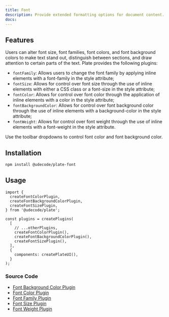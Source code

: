 ```yaml
---
title: Font
description: Provide extended formatting options for document content.
docs:
---
```


<ComponentPreview name="playground-demo" id="font" />

## Features

Users can alter font size, font families, font colors, and font background colors to make text stand out,
distinguish between sections, and draw attention to certain parts of the text. Plate provides the following plugins:

- `fontFamily`: Allows users to change the font family by applying inline elements with a font-family in the style attribute;
- `fontSize`: Allows for control over font size through the use of inline elements with either a CSS class or a font-size in the style attribute;
- `fontColor`: Allows for control over font color through the application of inline elements with a color in the style attribute;
- `fontBackgroundColor`: Allows for control over font background color through the use of inline elements with a background-color in the style attribute;
- `fontWeight`: Allows for control over font weight through the use of inline elements with a font-weight in the style attribute.

Use the toolbar dropdowns to control font color and font background color.

## Installation

```bash
npm install @udecode/plate-font
```

## Usage

```tsx
import {
  createFontColorPlugin,
  createFontBackgroundColorPlugin,
  createFontSizePlugin,
} from '@udecode/plate';

const plugins = createPlugins(
  [
    // ...otherPlugins,
    createFontColorPlugin(),
    createFontBackgroundColorPlugin(),
    createFontSizePlugin(),
  ],
  {
    components: createPlateUI(),
  }
);
```

### Source Code

- [Font Background Color Plugin](https://github.com/udecode/plate/blob/main/packages/font/src/createFontBackgroundColorPlugin.ts)
- [Font Color Plugin](https://github.com/udecode/plate/blob/main/packages/font/src/createFontColorPlugin.ts)
- [Font Family Plugin](https://github.com/udecode/plate/blob/main/packages/font/src/createFontFamilyPlugin.ts)
- [Font Size Plugin](https://github.com/udecode/plate/blob/main/packages/font/src/createFontSizePlugin.ts)
- [Font Weight Plugin](https://github.com/udecode/plate/blob/main/packages/font/src/createFontWeightPlugin.ts)
